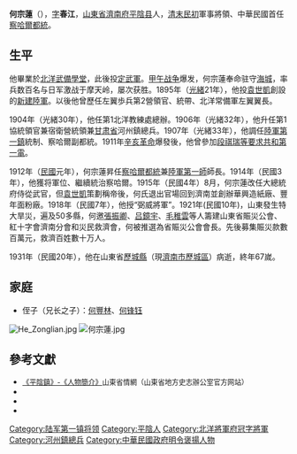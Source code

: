 {{Infobox_Person
| name = 何宗莲
|image= He_Zong_lian.jpg
|width= 300px
|occupation= 军事将领
| period = 
|birth_name= 
| sex = 男
| other_names = 何春江
|birth_date= 1861年
|birth_place= {{QIN}}[[山東省|山東省]][[平阴县|平阴县]]
|death_date= 1931年
|death_place= {{ROC}}[[山東省|山東省]][[济南|济南]]
| nationality = {{CHN-1912}}
| residence =
| party =北洋政府
| religion =
| spouse =
| relatives =
|education=
| past =[[新軍|新軍]]成員<br>北洋陆军第一镇统制官兼甘肃河川镇总兵<br>中央陸軍第一鎮統制兼察哈爾副都統<br>察哈爾都統兼陸軍第一師師長<br>灾民救济会会长<br>善后救济总会会长
| work =
| award = 弼威将军
}}
'''何宗蓮'''（{{bd|1864年||1931年|}}），[[表字|字]]'''春江'''，[[山東省|山東省]][[濟南府|濟南府]][[平陰县|平陰县]]人，[[清朝|清末]][[中華民国|民初]]軍事將領、中華民國首任[[察哈爾都統|察哈爾都統]]。

== 生平 ==
他畢業於[[天津武備学堂|北洋武備學堂]]，此後投[[定武軍|定武軍]]。[[甲午战争|甲午战争]]爆发，何宗蓮奉命驻守[[海城市|海城]]，率兵数百名与日军激战于摩天岭，屡次获胜。1895年（[[光緒|光緒]]21年），他投[[袁世凱|袁世凱]]創設的[[新建陸軍|新建陸軍]]。以後他曾歷任左翼歩兵第2營領官、統帶、北洋常備軍左翼翼長。

1904年（光緒30年），他任第1北洋教練處總辦。1906年（光緒32年），他升任第1協統領官兼宿衛營統領兼[[甘肃省|甘肃省]]河州鎮總兵。1907年（光緒33年），他調任[[陸軍第一鎮|陸軍第一鎮]]統制、察哈爾副都統。1911年[[辛亥革命|辛亥革命]]爆發後，他曾參加[[段祺瑞等要求共和第一電|段祺瑞等要求共和第一電]]。

1912年（[[民国紀元|民國]]元年），何宗蓮昇任[[察哈爾都統|察哈爾都統]]兼[[中央陆军第一师|陸軍第一師]]師長。1914年（民國3年），他獲将軍位、繼續統治察哈爾。1915年（民國4年）8月，何宗蓮改任大總統府侍從武官，但[[袁世凱|袁世凱]]策劃稱帝後，何氏退出官場回到濟南並創辦華興造紙廠、豐年面粉廠。1918年（民國7年），他授“弼威將軍”。1921年(民國10年)，山東發生特大旱災，遍及50多縣，何邀[[張振卿|張振卿]]、[[吕鏡宇|吕鏡宇]]、[[毛稚雲|毛稚雲]]等人籌建山東省賑災公會、紅十字會濟南分會和災民救濟會，何被推選為省賑災公會會長。先後募集賑災款數百萬元，救濟百姓數十万人。

1931年（民國20年），他在山東省[[歷城縣|歷城縣]]（現[[濟南市|濟南市]][[歷城區|歷城區]]）病逝，終年67嵗。

==家庭==
*侄子（兄长之子）：[[何豐林|何豐林]]、[[何锋钰|何锋钰]]

[[File:He_Zonglian.jpg|thumb]]
[[File:何宗蓮.jpg|thumb]]

== 參考文獻 ==
* <span style="font-size:90%;">[https://web.archive.org/web/20120425132159/http://www.sdsqw.cn/town/jinan/200707/article_9833.html 《平陰鎮》-《人物簡介》]山東省情網（山東省地方史志辦公室官方网站）</span>
* <span style="font-size:90%;">{{Cite book zh|author = 來新夏 |title = 北洋軍閥史 下冊|year = 2000|publisher =  [[南開大學|南開大學]]出版社|isbn = 7-310-01517-7}}</span>
* <span style="font-size:90%;">{{Cite book zh|author = 徐友春主編|title = 民國人物大辭典 增訂版|year = 2007|publisher = 河北人民出版社|isbn = 978-7-202-03014-1}}</span>
* <span style="font-size:90%;">{{Cite book zh|author = 劉壽林等編|title = 民國職官年表|year = 1995|publisher = [[中華書局|中華書局]]|isbn = 7-101-01320-1}}</span>

{{察哈爾行政長官|北}}
{{DEFAULTSORT:He何}}
[[Category:陆军第一镇将领|Category:陆军第一镇将领]]
[[Category:平陰人|Category:平陰人]]
[[Category:北洋將軍府冠字將軍|Category:北洋將軍府冠字將軍]]
[[Category:河州鎮總兵|Category:河州鎮總兵]]
[[Category:中華民國政府明令褒揚人物|Category:中華民國政府明令褒揚人物]]